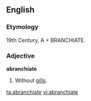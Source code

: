 ==English==

===Etymology===
19th Century, A + BRANCHIATE.

===Adjective===
'''abranchiate'''

# {{zoology}} Without [[gills]].

[[ta:abranchiate]]
[[vi:abranchiate]]